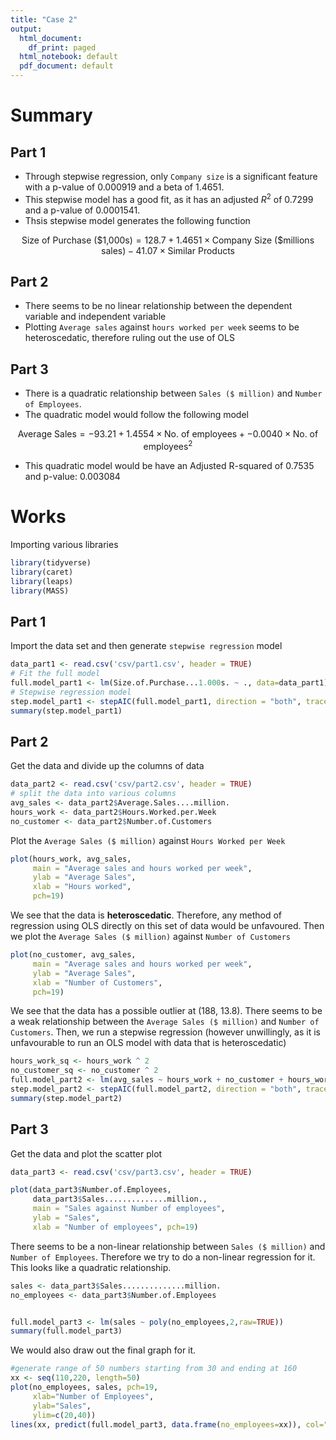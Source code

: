 ```yaml
---
title: "Case 2"
output:
  html_document:
    df_print: paged
  html_notebook: default
  pdf_document: default
---
```


# Summary

## Part 1 

- Through stepwise regression, only `Company size` is a significant feature with a p-value of 0.000919 and a beta of 1.4651.
- This stepwise model has a good fit, as it has an adjusted $R^2$ of 0.7299 and a p-value of 0.0001541.
- Thsis stepwise model generates the following function

$$
\text{Size of Purchase (\$1,000s)} = 128.7 + 1.4651 \times \text{Company Size (\$millions sales)} -41.07 \times \text{Similar Products}
$$

## Part 2

- There seems to be no linear relationship between the dependent variable and independent variable
- Plotting `Average sales` against `hours worked per week` seems to be heteroscedatic, therefore ruling out the use of OLS

## Part 3

- There is a quadratic relationship between `Sales ($ million)` and `Number of Employees`. 
- The quadratic model would follow the following model

$$
\text{Average Sales} = -93.21 + 1.4554 \times \text{No. of employees} + -0.0040 \times \text{No. of employees}^2
$$

- This quadratic model would be have an Adjusted R-squared of 0.7535 and p-value: 0.003084

\newpage

# Works

Importing various libraries
```r
library(tidyverse)
library(caret)
library(leaps)
library(MASS)
```

## Part 1

Import the data set and then generate `stepwise regression` model

```r
data_part1 <- read.csv('csv/part1.csv', header = TRUE)
# Fit the full model 
full.model_part1 <- lm(Size.of.Purchase...1.000s. ~ ., data=data_part1)
# Stepwise regression model
step.model_part1 <- stepAIC(full.model_part1, direction = "both", trace = FALSE)
summary(step.model_part1)
```

\newpage

## Part 2

Get the data and divide up the columns of data

```r
data_part2 <- read.csv('csv/part2.csv', header = TRUE)
# split the data into various columns
avg_sales <- data_part2$Average.Sales....million.
hours_work <- data_part2$Hours.Worked.per.Week
no_customer <- data_part2$Number.of.Customers
```

Plot the `Average Sales ($ million)` against `Hours Worked per Week`

```r
plot(hours_work, avg_sales,
     main = "Average sales and hours worked per week",
     ylab = "Average Sales",
     xlab = "Hours worked",
     pch=19)
```

We see that the data is **heteroscedatic**. Therefore, any method of regression using OLS directly on this set of data would be unfavoured. Then we plot the `Average Sales ($ million)` against `Number of Customers`

```r
plot(no_customer, avg_sales, 
     main = "Average sales and hours worked per week",
     ylab = "Average Sales",
     xlab = "Number of Customers",
     pch=19)
```

We see that the data has a possible outlier at (188, 13.8). There seems to be a weak relationship between the `Average Sales ($ million)` and `Number of Customers`. Then, we run a stepwise regression (however unwillingly, as it is unfavourable to run an OLS model with data that is heteroscedatic)

```r
hours_work_sq <- hours_work ^ 2
no_customer_sq <- no_customer ^ 2 
full.model_part2 <- lm(avg_sales ~ hours_work + no_customer + hours_work_sq + no_customer_sq)
step.model_part2 <- stepAIC(full.model_part2, direction = "both", trace = FALSE)
summary(step.model_part2)
```

\newpage

## Part 3

Get the data and plot the scatter plot

```r
data_part3 <- read.csv('csv/part3.csv', header = TRUE)

plot(data_part3$Number.of.Employees,
     data_part3$Sales..............million., 
     main = "Sales against Number of employees",
     ylab = "Sales",
     xlab = "Number of employees", pch=19)
```

There seems to be a non-linear relationship between `Sales ($ million)` and `Number of Employees`. Therefore we try to do a non-linear regression for it. This looks like a quadratic relationship.

```r
sales <- data_part3$Sales..............million.
no_employees <- data_part3$Number.of.Employees


full.model_part3 <- lm(sales ~ poly(no_employees,2,raw=TRUE))
summary(full.model_part3)
```

We would also draw out the final graph for it.

```r
#generate range of 50 numbers starting from 30 and ending at 160
xx <- seq(110,220, length=50)
plot(no_employees, sales, pch=19,
     xlab="Number of Employees",
     ylab="Sales",
     ylim=c(20,40))
lines(xx, predict(full.model_part3, data.frame(no_employees=xx)), col="red")
```